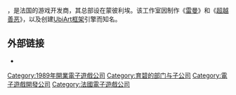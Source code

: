 {{NoteTA
| G1=Games
}}
{{Infobox company
 | name = 育碧蒙彼利埃
 | name_en = Ubisoft Montpellier
 | logo =
 | type = [[育碧软件|育碧软件]]的子公司
 | genre =
 | foundation = 1989年 (当时为Ludimedia) <br> 1996年 (Ubisoft Montpellier)
 | founder =
 | location_city = 蒙彼利埃
 | location =
 | locations =
 | key_people =
 | industry =
 | products =
 | num_employees =
 | parent = [[育碧软件|育碧软件]]
 | owner = [[育碧软件|育碧软件]]
 | divisions =
 | subsid =
 | caption =
 | homepage = [https://www.ubisoft.com/en-US/studio/montpellier.aspx Ubisoft - Montpellier]
 | footnotes =
 | intl =
}}

{{vgname2|育碧蒙彼利埃|en=Ubisoft Montpellier}}，是法国的游戏开发商，其总部设在蒙彼利埃。该工作室因制作《[[雷曼系列|雷曼]]》和《[[超越善恶|超越善恶]]》，以及创建[[UbiArt框架|UbiArt框架]]引擎而知名。

== 外部链接 ==

* {{官方网站|http://www.ubi.com/US/}}

{{Ubisoft}}

{{DEFAULTSORT:Ubisoft Montpellier}}
[[Category:1989年開業電子遊戲公司|Category:1989年開業電子遊戲公司]]
[[Category:育碧的部门与子公司|Category:育碧的部门与子公司]]
[[Category:電子遊戲開發公司|Category:電子遊戲開發公司]]
[[Category:法國電子遊戲公司|Category:法國電子遊戲公司]]

{{Ubisoft-stub}}
{{Europe-videogame-company-stub}}